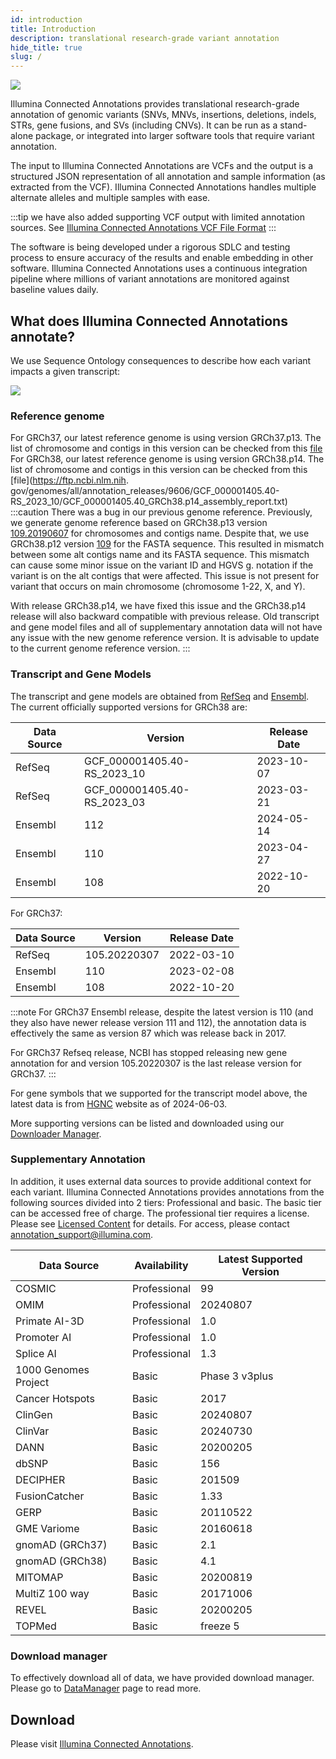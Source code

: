```yaml
---
id: introduction
title: Introduction
description: translational research-grade variant annotation
hide_title: true
slug: /
---
```



![](ICAnnotations.png)

Illumina Connected Annotations provides translational research-grade annotation of genomic variants (SNVs, MNVs, insertions, deletions, indels, STRs, gene fusions, and SVs (including CNVs). It can be run as a stand-alone package, or integrated into larger software tools that require variant annotation.

The input to Illumina Connected Annotations are VCFs and the output is a structured JSON representation of all annotation and sample information (as extracted from the VCF). Illumina Connected Annotations handles multiple alternate alleles and multiple samples with ease.

:::tip
we have also added supporting VCF output with limited annotation sources. See [Illumina Connected Annotations VCF File Format](./../file-formats/illumina-annotator-vcf-file-format.mdx)
:::

The software is being developed under a rigorous SDLC and testing process to ensure accuracy of the results and enable embedding in other software. Illumina Connected Annotations uses a continuous integration pipeline where millions of variant annotations are monitored against baseline values daily.


## What does Illumina Connected Annotations annotate?

We use Sequence Ontology consequences to describe how each variant impacts a given transcript:

![](TranscriptConsequences.svg)

### Reference genome

For GRCh37, our latest reference genome is using version GRCh37.p13. The list of chromosome and contigs in this version can be checked from this [file](https://ftp.ncbi.nlm.nih.gov/genomes/all/annotation_releases/9606/105.20220307/GCF_000001405.25_GRCh37.p13/GCF_000001405.25_GRCh37.p13_assembly_report.txt)
For GRCh38, our latest reference genome is using version GRCh38.p14. The list of chromosome and contigs in this version can be checked from this [file](https://ftp.ncbi.nlm.nih.
gov/genomes/all/annotation_releases/9606/GCF_000001405.40-RS_2023_10/GCF_000001405.40_GRCh38.p14_assembly_report.txt)
:::caution
There was a bug in our previous genome reference. Previously, we generate genome reference based on GRCh38.p13 version [109.20190607](https://ftp.ncbi.nlm.nih.gov/genomes/all/annotation_releases/9606/109.20190607/GCF_000001405.39_GRCh38.p13/GCF_000001405.39_GRCh38.p13_assembly_report.txt) for chromosomes and contigs name.
Despite that, we use GRCh38.p12 version [109](https://ftp.ncbi.nlm.nih.gov/genomes/all/annotation_releases/9606/109/GCF_000001405.38_GRCh38.p12/) for the FASTA sequence.
This resulted in mismatch between some alt contigs name and its FASTA sequence. This mismatch can cause some minor issue on the variant ID and HGVS g. notation if the variant is on the alt contigs that were affected.
This issue is not present for variant that occurs on main chromosome (chromosome 1-22, X, and Y).

With release GRCh38.p14, we have fixed this issue and the GRCh38.p14 release will also backward compatible with previous release. Old transcript and gene model files and all of 
supplementary annotation data will not have any issue with the new genome reference version.
It is advisable to update to the current genome reference version.
:::

### Transcript and Gene Models

The transcript and gene models are obtained from [RefSeq](https://ftp.ncbi.nlm.nih.gov/genomes/all/annotation_releases/9606/) and [Ensembl](https://ftp.ensembl.org/pub/).
The current officially supported versions for GRCh38 are:

| Data Source | Version                     | Release Date |
|-------------|-----------------------------|--------------|
| RefSeq      | GCF_000001405.40-RS_2023_10 | 2023-10-07   |
| RefSeq      | GCF_000001405.40-RS_2023_03 | 2023-03-21   |
| Ensembl     | 112                         | 2024-05-14   |
| Ensembl     | 110                         | 2023-04-27   |
| Ensembl     | 108                         | 2022-10-20   |

For GRCh37:

| Data Source | Version                     | Release Date |
|-------------|-----------------------------|--------------|
| RefSeq      | 105.20220307                | 2022-03-10   |
| Ensembl     | 110                         | 2023-02-08   |
| Ensembl     | 108                         | 2022-10-20   |

:::note
For GRCh37 Ensembl release, despite the latest version is 110 (and they also have newer release version 111 and 112), the annotation data is effectively the same as version 87 
which was release back in 2017.

For GRCh37 Refseq release, NCBI has stopped releasing new gene annotation for and version 105.20220307 is the last release version for GRCh37.
:::

For gene symbols that we supported for the transcript model above, the latest data is from [HGNC](https://ftp.ebi.ac.uk/pub/databases/genenames/hgnc/json/hgnc_complete_set.json) 
website as of 2024-06-03. 

More supporting versions can be listed and downloaded using our [Downloader Manager](../utilities/data-manager.mdx).

### Supplementary Annotation

In addition, it uses external data sources to provide additional context for each variant. 
Illumina Connected Annotations provides annotations from the following sources divided into 2 tiers: Professional and basic. 
The basic tier can be accessed free of charge. The professional tier requires a license. Please see [Licensed Content](./introduction/licensedContent) for details. For access, please contact annotation_support@illumina.com.

| Data Source          | Availability | Latest Supported Version |
|----------------------|--------------|--------------------------|
| COSMIC               | Professional | 99                       |
| OMIM                 | Professional | 20240807                 |
| Primate AI-3D        | Professional | 1.0                      |
| Promoter AI          | Professional | 1.0                      |
| Splice AI            | Professional | 1.3                      |
| 1000 Genomes Project | Basic        | Phase 3 v3plus           |
| Cancer Hotspots      | Basic        | 2017                     |
| ClinGen              | Basic        | 20240807                 |
| ClinVar              | Basic        | 20240730                 |
| DANN                 | Basic        | 20200205                 |
| dbSNP                | Basic        | 156                      |
| DECIPHER             | Basic        | 201509                   |
| FusionCatcher        | Basic        | 1.33                     |
| GERP                 | Basic        | 20110522                 |
| GME Variome          | Basic        | 20160618                 |
| gnomAD (GRCh37)      | Basic        | 2.1                      |
| gnomAD (GRCh38)      | Basic        | 4.1                      |
| MITOMAP              | Basic        | 20200819                 |
| MultiZ 100 way       | Basic        | 20171006                 |
| REVEL                | Basic        | 20200205                 |
| TOPMed               | Basic        | freeze 5                 |

### Download manager
To effectively download all of data, we have provided download manager. Please go to [DataManager](./utilities/data-manager) page to read more.

## Download
Please visit [Illumina Connected Annotations](https://developer.illumina.com/illumina-connected-annotations).

